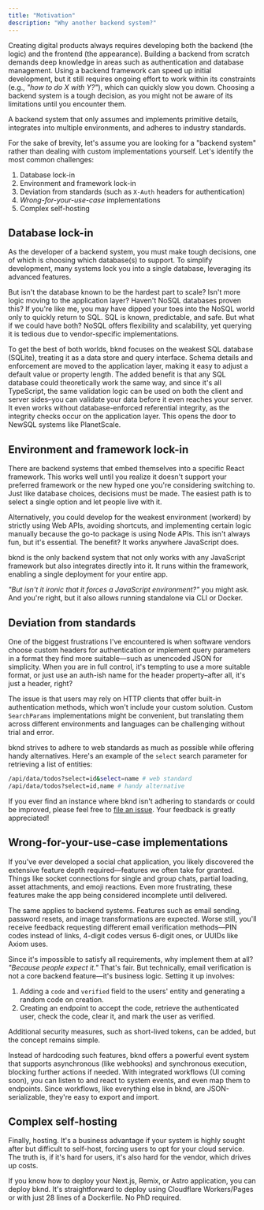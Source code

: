 ```yaml
---
title: "Motivation"
description: "Why another backend system?"
---
```


Creating digital products always requires developing both the backend (the logic) and the frontend (the appearance). Building a backend from scratch demands deep knowledge in areas such as authentication and database management. Using a backend framework can speed up initial development, but it still requires ongoing effort to work within its constraints (e.g., _"how to do X with Y?"_), which can quickly slow you down. Choosing a backend system is a tough decision, as you might not be aware of its limitations until you encounter them.

<Callout variant="success" title="The solution">
  A backend system that only assumes and implements primitive details,
  integrates into multiple environments, and adheres to industry standards.
</Callout>

For the sake of brevity, let's assume you are looking for a "backend system" rather than dealing with custom implementations yourself. Let's identify the most common challenges:

1. Database lock-in
2. Environment and framework lock-in
3. Deviation from standards (such as `X-Auth` headers for authentication)
4. _Wrong-for-your-use-case_ implementations
5. Complex self-hosting

## Database lock-in

As the developer of a backend system, you must make tough decisions, one of which is choosing which database(s) to support. To simplify development, many systems lock you into a single database, leveraging its advanced features.

But isn't the database known to be the hardest part to scale? Isn't more logic moving to the application layer? Haven't NoSQL databases proven this? If you're like me, you may have dipped your toes into the NoSQL world only to quickly return to SQL. SQL is known, predictable, and safe. But what if we could have both? NoSQL offers flexibility and scalability, yet querying it is tedious due to vendor-specific implementations.

To get the best of both worlds, bknd focuses on the weakest SQL database (SQLite), treating it as a data store and query interface. Schema details and enforcement are moved to the application layer, making it easy to adjust a default value or property length. The added benefit is that any SQL database could theoretically work the same way, and since it's all TypeScript, the same validation logic can be used on both the client and server sides–you can validate your data before it even reaches your server. It even works without database-enforced referential integrity, as the integrity checks occur on the application layer. This opens the door to NewSQL systems like PlanetScale.

## Environment and framework lock-in

There are backend systems that embed themselves into a specific React framework. This works well until you realize it doesn't support your preferred framework or the new hyped one you're considering switching to. Just like database choices, decisions must be made. The easiest path is to select a single option and let people live with it.

Alternatively, you could develop for the weakest environment (workerd) by strictly using Web APIs, avoiding shortcuts, and implementing certain logic manually because the go-to package is using Node APIs. This isn't always fun, but it's essential. The benefit? It works anywhere JavaScript does.

bknd is the only backend system that not only works with any JavaScript framework but also integrates directly into it. It runs within the framework, enabling a single deployment for your entire app.

_"But isn't it ironic that it forces a JavaScript environment?"_ you might ask. And you're right, but it also allows running standalone via CLI or Docker.

## Deviation from standards

One of the biggest frustrations I've encountered is when software vendors choose custom headers for authentication or implement query parameters in a format they find more suitable—such as unencoded JSON for simplicity. When you are in full control, it's tempting to use a more suitable format, or just use an auth-ish name for the header property–after all, it's just a header, right?

The issue is that users may rely on HTTP clients that offer built-in authentication methods, which won't include your custom solution. Custom `SearchParams` implementations might be convenient, but translating them across different environments and languages can be challenging without trial and error.

bknd strives to adhere to web standards as much as possible while offering handy alternatives. Here's an example of the `select` search parameter for retrieving a list of entities:

```bash
/api/data/todos?select=id&select=name # web standard
/api/data/todos?select=id,name # handy alternative
```

If you ever find an instance where bknd isn't adhering to standards or could be improved, please feel free to [file an issue](https://github.com/bknd-io/bknd/issues/new). Your feedback is greatly appreciated!

## Wrong-for-your-use-case implementations

If you've ever developed a social chat application, you likely discovered the extensive feature depth required—features we often take for granted. Things like socket connections for single and group chats, partial loading, asset attachments, and emoji reactions. Even more frustrating, these features make the app being considered incomplete until delivered.

The same applies to backend systems. Features such as email sending, password resets, and image transformations are expected. Worse still, you'll receive feedback requesting different email verification methods—PIN codes instead of links, 4-digit codes versus 6-digit ones, or UUIDs like Axiom uses.

Since it's impossible to satisfy all requirements, why implement them at all? _"Because people expect it."_ That's fair. But technically, email verification is not a core backend feature—it's business logic. Setting it up involves:

1. Adding a `code` and `verified` field to the users' entity and generating a random code on creation.
2. Creating an endpoint to accept the code, retrieve the authenticated user, check the code, clear it, and mark the user as verified.

Additional security measures, such as short-lived tokens, can be added, but the concept remains simple.

Instead of hardcoding such features, bknd offers a powerful event system that supports asynchronous (like webhooks) and synchronous execution, blocking further actions if needed. With integrated workflows (UI coming soon), you can listen to and react to system events, and even map them to endpoints. Since workflows, like everything else in bknd, are JSON-serializable, they're easy to export and import.

## Complex self-hosting

Finally, hosting. It's a business advantage if your system is highly sought after but difficult to self-host, forcing users to opt for your cloud service. The truth is, if it's hard for users, it's also hard for the vendor, which drives up costs.

If you know how to deploy your Next.js, Remix, or Astro application, you can deploy bknd. It's straightforward to deploy using Cloudflare Workers/Pages or with just 28 lines of a Dockerfile. No PhD required.
